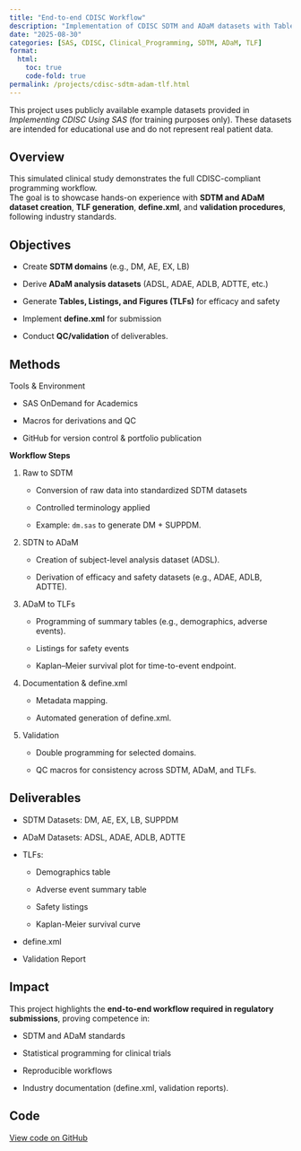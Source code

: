 ```yaml
---
title: "End-to-end CDISC Workflow"
description: "Implementation of CDISC SDTM and ADaM datasets with Tables, Listings, and Figures (TLF) for a mock clinical study, following regulatory standards."
date: "2025-08-30"
categories: [SAS, CDISC, Clinical_Programming, SDTM, ADaM, TLF]
format:
  html:
    toc: true
    code-fold: true
permalink: /projects/cdisc-sdtm-adam-tlf.html
---
```


:::{.callout-important title="Note"}

This project uses publicly available example datasets provided in *Implementing CDISC Using SAS* (for training purposes only). These datasets are intended for educational use and do not represent real patient data.

:::

## Overview

This simulated clinical study demonstrates the full CDISC-compliant programming workflow.\
The goal is to showcase hands-on experience with **SDTM and ADaM dataset creation**, **TLF generation**, **define.xml**, and **validation procedures**, following industry standards.

:::{.callout-important}

## Objectives

-   Create **SDTM domains** (e.g., DM, AE, EX, LB)

-   Derive **ADaM analysis datasets** (ADSL, ADAE, ADLB, ADTTE, etc.)

-   Generate **Tables, Listings, and Figures (TLFs)** for efficacy and safety

-   Implement **define.xml** for submission

-   Conduct **QC/validation** of deliverables.

:::

## Methods

:::{.callout-note}

Tools & Environment

-   SAS OnDemand for Academics

-   Macros for derivations and QC

-   GitHub for version control & portfolio publication

:::

**Workflow Steps**

1.  Raw to SDTM

    -   Conversion of raw data into standardized SDTM datasets

    -   Controlled terminology applied

    -   Example: `dm.sas` to generate DM + SUPPDM.

2.  SDTN to ADaM

    -   Creation of subject-level analysis dataset (ADSL).

    -   Derivation of efficacy and safety datasets (e.g., ADAE, ADLB, ADTTE).

3.  ADaM to TLFs

    -   Programming of summary tables (e.g., demographics, adverse events).

    -   Listings for safety events

    -   Kaplan–Meier survival plot for time-to-event endpoint.

4.  Documentation & define.xml

    -   Metadata mapping.

    -   Automated generation of define.xml.

5.  Validation

    -   Double programming for selected domains.

    -   QC macros for consistency across SDTM, ADaM, and TLFs.

## Deliverables

-   SDTM Datasets: DM, AE, EX, LB, SUPPDM

-   ADaM Datasets: ADSL, ADAE, ADLB, ADTTE

-   TLFs:

    -   Demographics table

    -   Adverse event summary table

    -   Safety listings

    -   Kaplan-Meier survival curve

-   define.xml

-   Validation Report

## Impact

This project highlights the **end-to-end workflow required in regulatory submissions**, proving competence in:

-   SDTM and ADaM standards

-   Statistical programming for clinical trials

-   Reproducible workflows

-   Industry documentation (define.xml, validation reports).

## Code

[View code on GitHub](https://github.com/Ousmanerabi/clinical-trials-programming-portfolio/tree/main/02_SDTM)
